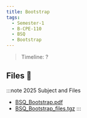 ```yaml
---
title: Bootstrap
tags:
  - Semester-1
  - B-CPE-110
  - BSQ
  - Bootstrap
---
```

> Timeline: ?


## Files 📂

:::note 2025 Subject and Files
- [BSQ_Bootstrap.pdf](https://github.com/Studio-17/Epitech-Subjects/raw/main/Semester-1/B-CPE-110/BSQ/Bootstrap/BSQ_Bootstrap.pdf)
- [BSQ_Bootstrap_files.tgz](https://github.com/Studio-17/Epitech-Subjects/raw/main/Semester-1/B-CPE-110/BSQ/Bootstrap/BSQ_Bootstrap_files.tgz)
:::

